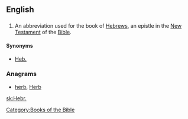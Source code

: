 ==English==

==={{abbreviation}}===
{{en-abbr}}
# {{biblical}} An abbreviation used for the book of [[Hebrews]], an epistle in the [[New Testament]] of the [[Bible]].

====Synonyms====
* [[Heb.]]

===Anagrams===
* [[herb#English|herb]], [[Herb#English|Herb]]

[[Category:Books of the Bible]]

[[sk:Hebr.]]